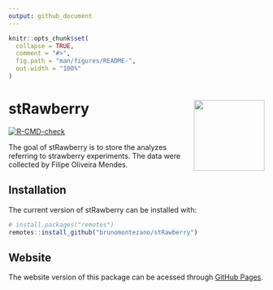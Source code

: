 ```yaml
---
output: github_document
---
```


<!-- README.md is generated from README.Rmd. Please edit that file -->

```r
knitr::opts_chunk$set(
  collapse = TRUE,
  comment = "#>",
  fig.path = "man/figures/README-",
  out.width = "100%"
)
```

# stRawberry <a href='https://github.com/brunomontezano/stRawberry/'><img src='man/figures/logo.png' align="right" height="139" /></a>

<!-- badges: start -->
[![R-CMD-check](https://github.com/brunomontezano/stRawberry/workflows/R-CMD-check/badge.svg)](https://github.com/brunomontezano/stRawberry/actions)
<!-- badges: end -->

The goal of stRawberry is to store the analyzes referring to strawberry experiments. The data were collected by Filipe Oliveira Mendes.

## Installation

The current version of stRawberry can be installed with:

``` r
# install.packages("remotes")
remotes::install_github("brunomontezano/stRawberry")
```

## Website

The website version of this package can be acessed through
[GitHub Pages](https://brunomontezano.github.io/stRawberry/).
